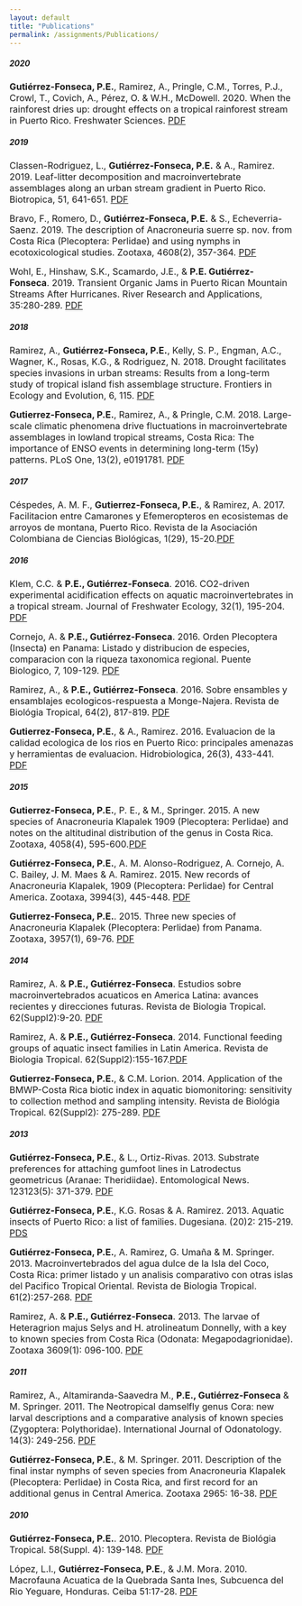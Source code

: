 ```yaml
---
layout: default
title: "Publications"
permalink: /assignments/Publications/
---
```

</div>
</div>
<div class="container">
       
       
<h5><strong>2020</strong></h5>

<p><font size="3"><strong>Gutiérrez-Fonseca, P.E.</strong>, Ramirez, A., Pringle, C.M., Torres, P.J., Crowl, T., Covich, A., Pérez, O. & W.H., McDowell. 2020.  When the rainforest dries up: drought effects on a tropical rainforest stream in Puerto Rico. Freshwater Sciences. <a href="https://www.journals.uchicago.edu/doi/pdfplus/10.1086/708808">PDF</a></font></p>
</div>
<div class="container">
<h5><strong>2019</strong></h5>

<p><font size="3">Classen-Rodriguez, L., <strong>Gutiérrez-Fonseca, P.E.</strong> & A., Ramirez. 2019. Leaf-litter decomposition and macroinvertebrate assemblages along an urban stream gradient in Puerto Rico. Biotropica, 51, 641-651. <a href="https://onlinelibrary.wiley.com/doi/full/10.1111/btp.12685?casa_token=SxRbcSedCnYAAAAA%3Ag-Xbuq6QzhwjpqJoNTLVGi9x9fpHaZnSbnGFXbBwWufOB9gATSKh7KJcAbfF3MyFZPoMvUh--5JAoMjd7w">PDF</a></font></p>
</div>
<div class="container">
<p><font size="3">Bravo, F., Romero, D., <strong>Gutiérrez-Fonseca, P.E.</strong> & S., Echeverria-Saenz. 2019. The description of Anacroneuria suerre sp. nov. from Costa Rica (Plecoptera: Perlidae) and using nymphs in ecotoxicological studies. Zootaxa, 4608(2), 357-364. <a href="https://www.biotaxa.org/Zootaxa/article/view/zootaxa.4608.2.9">PDF</a></font></p>
</div>
<div class="container">
<p><font size="3">Wohl, E., Hinshaw, S.K., Scamardo, J.E., & <strong>P.E. Gutiérrez-Fonseca</strong>. 2019. Transient Organic Jams in Puerto Rican Mountain Streams After Hurricanes. River Research and Applications, 35:280-289. <a href="https://onlinelibrary.wiley.com/doi/full/10.1002/rra.3405">PDF</a></font></p>
</div>

<div class="container">
<h5><strong>2018</strong></h5>

<p><font size="3">Ramirez, A., <strong>Gutiérrez-Fonseca, P.E.</strong>, Kelly, S. P., Engman, A.C., Wagner, K., Rosas, K.G., & Rodriguez, N. 2018. Drought facilitates species invasions in urban streams: Results from a long-term study of tropical island fish assemblage structure. Frontiers in Ecology and Evolution, 6, 115. <a href="https://www.frontiersin.org/articles/10.3389/fevo.2018.00115/full?&utm_source=Email_to_authors_&utm_medium=Email&utm_content=T1_11.5e1_author&utm_campaign=Email_publication&field=&journalName=Frontiers_in_Ecology_and_Evolution&id=324301">PDF</a></font></p>
</div>
<div class="container">
<p><font size="3"><strong>Gutierrez-Fonseca, P.E.</strong>, Ramirez, A., & Pringle, C.M. 2018. Large-scale climatic phenomena drive fluctuations in macroinvertebrate assemblages in lowland tropical streams, Costa Rica: The importance of ENSO events in determining long-term (15y) patterns. PLoS One, 13(2), e0191781.  <a href="https://journals.plos.org/plosone/article?id=10.1371/journal.pone.0191781">PDF</a></font></p>
</div>

<div class="container">
<h5><strong>2017</strong></h5>

<p><font size="3">Céspedes, A. M. F., <strong>Gutierrez-Fonseca, P.E.</strong>, & Ramirez, A. 2017. Facilitacion entre Camarones y Efemeropteros en ecosistemas de arroyos de montana, Puerto Rico. Revista de la Asociación Colombiana de Ciencias Biológicas, 1(29), 15-20.<a href="https://revistaaccb.org/r/index.php/accb/article/view/136">PDF</a></font></p>
</div>

<div class="container">
<h5><strong>2016</strong></h5>

<p><font size="3">Klem, C.C. & <strong>P.E., Gutiérrez-Fonseca</strong>. 2016. CO2-driven experimental acidification effects on aquatic macroinvertebrates in a tropical stream.  Journal of Freshwater Ecology, 32(1), 195-204. <a href="https://www.tandfonline.com/doi/full/10.1080/02705060.2016.1259126">PDF</a></font></p>
</div>
<div class="container">
<p><font size="3">Cornejo, A. & <strong>P.E., Gutiérrez-Fonseca</strong>. 2016. Orden Plecoptera (Insecta) en Panama: Listado y distribucion de especies, comparacion con la riqueza taxonomica regional.  Puente Biologico, 7, 109-129. <a href="https://www.researchgate.net/publication/303137423_Orden_Plecoptera_Insecta_en_Panama_listado_distribucion_de_especies_comparacion_con_la_riqueza_taxonomica_regional">PDF</a></font></p>
</div>
<div class="container">
<p><font size="3">Ramirez, A., & <strong>P.E., Gutiérrez-Fonseca</strong>. 2016. Sobre ensambles y ensamblajes ecologicos-respuesta a Monge-Najera. Revista de Biológia Tropical, 64(2), 817-819. <a href="https://www.redalyc.org/pdf/449/44945722028.pdf">PDF</a></font></p>
</div>
<div class="container">
<p><font size="3"><strong>Gutierrez-Fonseca, P.E.</strong>, & A., Ramirez. 2016. Evaluacion de la calidad ecologica de los rios en Puerto Rico: principales amenazas y herramientas de evaluacion. Hidrobiologica, 26(3), 433-441. <a href="http://www.scielo.org.mx/scielo.php?pid=S0188-88972016000300433&script=sci_arttext&tlng=en">PDF</a></font></p>
</div>

<div class="container">
<h5><strong>2015</strong></h5>

<p><font size="3"><strong>Gutierrez-Fonseca, P.E.</strong>, P. E., & M., Springer. 2015. A new species of Anacroneuria Klapalek 1909 (Plecoptera: Perlidae) and notes on the altitudinal distribution of the genus in Costa Rica. Zootaxa, 4058(4), 595-600.<a href="https://cecb7f23-7089-45fb-b01c-28fecf16b375.filesusr.com/ugd/9d5d38_95160e47778247fb87c399116098129b.pdf">PDF</a></font></p>
</div>
<div class="container">
<p><font size="3"><strong>Gutiérrez-Fonseca, P.E.</strong>, A. M. Alonso-Rodriguez, A. Cornejo, A. C. Bailey, J. M. Maes & A. Ramirez. 2015. New records of Anacroneuria Klapalek, 1909 (Plecoptera: Perlidae) for Central America. Zootaxa, 3994(3), 445-448. <a href="https://cecb7f23-7089-45fb-b01c-28fecf16b375.filesusr.com/ugd/9d5d38_55980cc178a0460693b0e131eda7faf7.pdf">PDF</a></font></p>
</div>
<div class="container">
<p><font size="3"><strong>Gutierrez-Fonseca, P.E.</strong>. 2015. Three new species of Anacroneuria Klapalek (Plecoptera: Perlidae) from Panama. Zootaxa, 3957(1), 69-76. <a href="https://cecb7f23-7089-45fb-b01c-28fecf16b375.filesusr.com/ugd/9d5d38_daf4e7701e9a4e7e978657531d5b8486.pdf">PDF</a></font></p>
</div>

<div class="container">
<h5><strong>2014</strong></h5>

<p><font size="3">Ramirez, A. & <strong>P.E., Gutiérrez-Fonseca</strong>. Estudios sobre macroinvertebrados acuaticos en America Latina: avances recientes y direcciones futuras. Revista de Biologia Tropical. 62(Suppl2):9-20. <a href="https://www.scielo.sa.cr/scielo.php?script=sci_arttext&pid=s0034-77442014000600001">PDF</a></font></p>
</div>
<div class="container">
<p><font size="3">Ramirez, A. & <strong>P.E., Gutiérrez-Fonseca</strong>. 2014. Functional feeding groups of aquatic insect families in Latin America. Revista de Biologia Tropical. 62(Suppl2):155-167.<a href="https://www.scielo.sa.cr/scielo.php?pid=S0034-77442014000600011&script=sci_arttext">PDF</a></font></p>
</div>
<div class="container">
<p><font size="3"><strong>Gutierrez-Fonseca, P.E.</strong>, & C.M. Lorion. 2014. Application of the BMWP-Costa Rica biotic index in aquatic biomonitoring: sensitivity to collection method and sampling intensity. Revista de Biológia Tropical. 62(Suppl2): 275-289. <a href="https://www.scielo.sa.cr/scielo.php?pid=S0034-77442014000600018&script=sci_arttext&tlng=en">PDF</a></font></p>
</div>

<div class="container">
<h5><strong>2013</strong></h5>

<p><font size="3"><strong>Gutiérrez-Fonseca, P.E.</strong>, & L., Ortiz-Rivas. 2013. Substrate preferences for attaching gumfoot lines in Latrodectus geometricus (Aranae: Theridiidae). Entomological News. 123123(5): 371-379. <a href="https://bioone.org/journals/entomological-news/volume-123/issue-5/021.123.0508/Substrate-Preferences-for-Attaching-Gumfoot-Lines-in-Latrodectus-geometricus-Araneae/10.3157/021.123.0508.short">PDF</a></font></p>
</div>
<div class="container">
<p><font size="3"><strong>Gutiérrez-Fonseca, P.E.</strong>, K.G. Rosas & A. Ramirez. 2013. Aquatic insects of Puerto Rico: a list of families. Dugesiana. (20)2: 215-219. <a href="https://www.researchgate.net/publication/261913585_Aquatic_insects_of_Puerto_Rico_a_list_of_families">PDS</a></font></p>
</div>
<div class="container">
<p><font size="3"><strong>Gutiérrez-Fonseca, P.E.</strong>, A. Ramirez, G. Umaña & M. Springer. 2013. Macroinvertebrados del agua dulce de la Isla del Coco, Costa Rica: primer listado y un analisis comparativo con otras islas del Pacifico Tropical Oriental. Revista de Biologia Tropical. 61(2):257-268. <a href="https://www.scielo.sa.cr/pdf/rbt/v61n2/a14v61n2">PDF</a></font></p>
</div>
<div class="container">
<p><font size="3">Ramirez, A. & <strong>P.E., Gutiérrez-Fonseca</strong>. 2013. The larvae of Heteragrion majus Selys and H. atrolineatum Donnelly, with a key to known species from Costa Rica (Odonata: Megapodagrionidae). Zootaxa 3609(1): 096-100. <a href="https://www.mapress.com/zootaxa/2013/f/z03609p100f.pdf">PDF</a></font></p>
</div>

<div class="container">
<h5><strong>2011</strong></h5>

<p><font size="3">Ramirez, A., Altamiranda-Saavedra M., <strong>P.E., Gutiérrez-Fonseca</strong> & M. Springer. 2011. The Neotropical damselfly genus Cora: new larval descriptions and a comparative analysis of known species (Zygoptera: Polythoridae). International Journal of Odonatology. 14(3): 249-256. <a href="https://www.tandfonline.com/doi/abs/10.1080/13887890.2011.616992">PDF</a></font></p>
</div>
<div class="container">
<p><font size="3"><strong>Gutiérrez-Fonseca, P.E.</strong>, & M. Springer. 2011. Description of the final instar nymphs of seven species from Anacroneuria Klapalek (Plecoptera: Perlidae) in Costa Rica, and first record for an additional genus in Central America. Zootaxa 2965: 16-38. <a href="https://www.researchgate.net/publication/259034499_Description_of_the_final_instar_nymphs_of_seven_species_from_Anacroneuria_Klapalek_Plecoptera_Perlidae_in_Costa_Rica_and_first_record_for_an_additional_genus_in_Central_America">PDF</a></font></p>
</div>

<div class="container">
<h5><strong>2010</strong></h5>

<p><font size="3"><strong>Gutiérrez-Fonseca, P.E.</strong>. 2010. Plecoptera. Revista de Biológia Tropical. 58(Suppl. 4): 139-148. <a href="https://www.scielo.sa.cr/scielo.php?pid=S0034-77442010000800006&script=sci_arttext&tlng=en">PDF</a></font></p>
</div>
<div class="container">
<p><font size="3">López, L.I., <strong>Gutiérrez-Fonseca, P.E.</strong>, & J.M. Mora. 2010. Macrofauna Acuatica de la Quebrada Santa Ines, Subcuenca del Rio Yeguare, Honduras. Ceiba 51:17-28. <a href="https://www.researchgate.net/publication/273027501_Macrofauna_Acuatica_de_la_Quebrada_Santa_Ines_Subcuenca_del_Rio_Yeguare_Honduras">PDF</a></font></p>
</div>
</div>
</div>
</div>